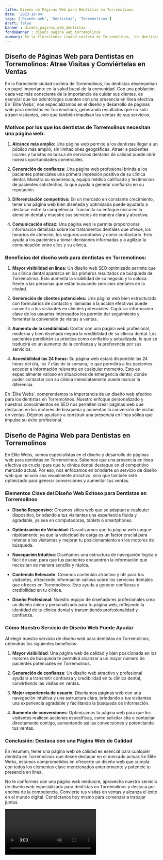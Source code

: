 ```yaml
---
title: Diseño de Páginas Web para Dentistas en Torremolinos
date: '2023-10-04'
tags: ['Diseño web', 'Dentistas', 'Torremolinos']
draft: false
banner : diseño_paginas_web_dentistas
fondoBanner : diseño_pagina_web_torremolinos
summary: En la floreciente ciudad costera de Torremolinos, los dentistas desempeñan un papel importante en la salud bucal de la comunidad. Con una población cada vez más consciente de la importancia de cuidar sus dientes, es esencial que los odontólogos cuenten con una presencia en línea efectiva. En 'Élite Webs', nos especializamos en el diseño y desarrollo de páginas web para dentistas en Torremolinos, generando resultados que no solo atraen visitantes, sino que también impulsan las ventas de sus servicios.
---
```


## **Diseño de Páginas Web para Dentistas en Torremolinos: Atrae Visitas y Conviértelas en Ventas**

En la floreciente ciudad costera de Torremolinos, los dentistas desempeñan un papel importante en la salud bucal de la comunidad. Con una población cada vez más consciente de la importancia de cuidar sus dientes, es esencial que los odontólogos cuenten con una presencia en línea efectiva. En 'Élite Webs', nos especializamos en el diseño y desarrollo de páginas web para dentistas en Torremolinos, generando resultados que no solo atraen visitantes, sino que también impulsan las ventas de sus servicios.

### **Motivos por los que los dentistas de Torremolinos necesitan una página web:**

1. **Alcance más amplio:** Una página web permite a los dentistas llegar a un público más amplio, sin limitaciones geográficas. Atraer a pacientes locales y turistas en busca de servicios dentales de calidad puede abrir nuevas oportunidades comerciales.

2. **Generación de confianza:** Una página web profesional brinda a los pacientes potenciales una primera impresión positiva de su clínica dental. Muestra su experiencia, equipo médico calificado y testimonios de pacientes satisfechos, lo que ayuda a generar confianza en su reputación.

3. **Diferenciación competitiva:** En un mercado en constante crecimiento, tener una página web bien diseñada y optimizada puede ayudarlo a destacar entre la competencia. Transmita su enfoque único en la atención dental y muestre sus servicios de manera clara y atractiva.

4. **Comunicación eficaz:** Una página web le permite proporcionar información detallada sobre los tratamientos dentales que ofrece, los horarios de atención, los seguros aceptados y cómo contactarlo. Esto ayuda a los pacientes a tomar decisiones informadas y a agilizar la comunicación entre ellos y su clínica.

### **Beneficios del diseño web para dentistas en Torremolinos:**

1. **Mayor visibilidad en línea:** Un diseño web SEO optimizado permite que su clínica dental aparezca en los primeros resultados de búsqueda de Torremolinos. Esto aumenta la visibilidad de su negocio y lo coloca frente a las personas que están buscando servicios dentales en la ciudad.

2. **Generación de clientes potenciales:** Una página web bien estructurada con formularios de contacto y llamadas a la acción efectivas puede convertir a los visitantes en clientes potenciales. Capturar información clave de los usuarios interesados les permite dar seguimiento y fomentar la conversión de visitas a ventas.

3. **Aumento de la credibilidad:** Contar con una página web profesional, moderna y bien diseñada mejora la credibilidad de su clínica dental. Los pacientes percibirán su práctica como confiable y actualizada, lo que se traducirá en un aumento de la confianza y la preferencia por sus servicios.

4. **Accesibilidad las 24 horas:** Su página web estará disponible las 24 horas del día, los 7 días de la semana, lo que permitirá a los pacientes acceder a información relevante en cualquier momento. Esto es especialmente valioso en situaciones de emergencia dental, donde poder contactar con su clínica inmediatamente puede marcar la diferencia.

En 'Élite Webs', comprendemos la importancia de un diseño web efectivo para los dentistas en Torremolinos. Nuestro enfoque personalizado y nuestros conocimientos en SEO nos permiten crear páginas web que destacan en los motores de búsqueda y aumentan la conversión de visitas en ventas. Déjenos ayudarlo a construir una presencia en línea sólida que impulse su éxito profesional.

<GifSeo />

<Cta />

## Diseño de Página Web para Dentistas en Torremolinos

En Élite Webs, somos especialistas en el diseño y desarrollo de páginas web para dentistas en Torremolinos. Sabemos que una presencia en línea efectiva es crucial para que tu clínica dental destaque en el competitivo mercado actual. Por eso, nos enfocamos en brindarte un servicio de diseño web que no solo sea visualmente atractivo, sino que también esté optimizado para generar conversiones y aumentar tus ventas.

### Elementos Clave del Diseño Web Exitoso para Dentistas en Torremolinos

- **Diseño Responsivo**: Creamos sitios web que se adaptan a cualquier dispositivo, brindando a tus visitantes una experiencia fluida y agradable, ya sea en computadoras, tablets o smartphones.

- **Optimización de Velocidad**: Garantizamos que tu página web cargue rápidamente, ya que la velocidad de carga es un factor crucial para retener a los visitantes y mejorar tu posicionamiento en los motores de búsqueda.

- **Navegación Intuitiva**: Diseñamos una estructura de navegación lógica y fácil de usar, para que tus pacientes encuentren la información que necesitan de manera sencilla y rápida.

- **Contenido Relevante**: Creamos contenido atractivo y útil para tus visitantes, ofreciendo información valiosa sobre los servicios dentales que ofreces en Torremolinos. Esto ayuda a generar confianza y credibilidad en tu clínica.

- **Diseño Profesional**: Nuestro equipo de diseñadores profesionales crea un diseño único y personalizado para tu página web, reflejando la identidad de tu clínica dental y transmitiendo profesionalidad y confianza.

### Cómo Nuestro Servicio de Diseño Web Puede Ayudar

Al elegir nuestro servicio de diseño web para dentistas en Torremolinos, obtendrás los siguientes beneficios:

1. **Mayor visibilidad**: Una página web de calidad y bien posicionada en los motores de búsqueda te permitirá alcanzar a un mayor número de pacientes potenciales en Torremolinos.

2. **Generación de confianza**: Un diseño web atractivo y profesional ayudará a transmitir confianza y credibilidad en tu clínica dental, convirtiendo las visitas en ventas.

3. **Mejor experiencia de usuario**: Diseñamos páginas web con una navegación intuitiva y una estructura clara, brindando a tus visitantes una experiencia agradable y facilitando la búsqueda de información.

4. **Aumento de conversiones**: Optimizamos tu página web para que los visitantes realicen acciones específicas, como solicitar cita o contactar directamente contigo, aumentando así las conversiones y potenciando tus ventas.

### Conclusión: Destaca con una Página Web de Calidad

En resumen, tener una página web de calidad es esencial para cualquier dentista en Torremolinos que desee destacar en el mercado actual. En Élite Webs, estamos comprometidos en ofrecerte un diseño web que cumpla con todos los elementos clave mencionados anteriormente y potencie tu presencia en línea.

No te conformes con una página web mediocre, aprovecha nuestro servicio de diseño web especializado para dentistas en Torremolinos y destaca por encima de la competencia. Convierte tus visitas en ventas y alcanza el éxito en el mundo digital. Contáctanos hoy mismo para comenzar a trabajar juntos.

<Video />

<CtaBot job='Dentistas' city='Torremolinos'/>

<Gmaps query='Torremolinos+españa+maps' />